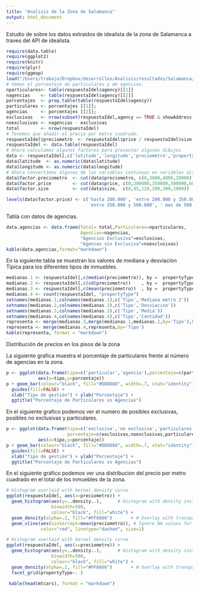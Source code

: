 ```yaml
---
title: "Analisis de la Zona de Salamanca"
output: html_document
---
```


Estudio de sobre los datos extraidos de idealista de la zona de Salamanca a traves del API de idealista.

```r
require(data.table)
require(ggplot2)
require(knitr)
require(plyr)
require(ggmap)
load("/Users/trabajo/Dropbox/desarrollos/Analisis/resultados/Salamanca/Thu-Aug-14-16-47-49-2014/respuestaID.RData")
# Vemos el porcentaje de particulares y de agencias.
nparticulares<- table(respuestaIdel$agency)[[1]]
nagencias    <- table(respuestaIdel$agency)[[2]]
porcentajes  <- prop.table(table(respuestaIdel$agency))
particulares <- porcentajes [[1]];
agencias     <- porcentajes [[2]];
exclusivas   <- nrow(subset(respuestaIdel,agency == TRUE & showAddress == TRUE))
noexclusivas <- nagencias - exclusivas
total        <- nrow(respuestaIdel)
# Tenemos que añadir el precio por metro cuadrado.
respuestaIdel$preciometro  <- respuestaIdel$price / respuestaIdel$size
respuestaIdel <- data.table(respuestaIdel)
# Ahora calculamos algunos factores para presentar algunos dibujos
data <- respuestaIdel[,c('latitude','longitude','preciometro','propertyType','price','size')]
data$latitude  <- as.numeric(data$latitude)
data$longitude <- as.numeric(data$longitude)
# Ahora convertimos algunas de las variables continuas en variables discretas y factores
data$factor.preciometro  <- cut(data$preciometro, c(0,3000,4000,20000))
data$factor.price        <- cut(data$price, c(0,200000,350000,500000,6000000))
data$factor.size         <- cut(data$size,  c(0,45,120,200,300,1000))

levels(data$factor.price) <- c('hasta 200.000', 'entre 200.000 y 350.000',
                               'entre 350.000 y 500.000', ' mas de 500.000')
```
Tabla con datos de agencias.
```r
data.agencias <- data.frame(Total= total,Particulares=nparticulares,
                            Agencias=nagencias, 
                            "Agencias Exclusiva"=exclusivas, 
                            "Agencas sin Exclusiva"=noexclusivas)
kable(data.agencias,format="markdown")
```
En la siguiente tabla se muestran los valores de mediana y desviacion Tipica para los diferentes tipos de inmuebles.
```r
medianas.1 <- respuestaIdel[,c(median(preciometro)), by =  propertyType]
medianas.2 <- respuestaIdel[,c(sd(preciometro))    , by =  propertyType]
medianas.3 <- respuestaIdel[,c(mean(preciometro))  , by =  propertyType]
medianas.4 <- count(respuestaIdel, "propertyType")
setnames(medianas.1,colnames(medianas.1),c('Tipo','Mediana metro 2'))
setnames(medianas.2,colnames(medianas.2),c('Tipo','Desviacion'))
setnames(medianas.3,colnames(medianas.3),c('Tipo','Media'))
setnames(medianas.4,colnames(medianas.4),c('Tipo','Cantidad'))
representa <- merge(medianas.3,merge(medianas.1,medianas.2,by='Tipo'),by='Tipo')
representa <- merge(medianas.4,representa,by='Tipo')
kable(representa, format = "markdown")
```
Distribución de precios en los pisos de la zona

La siguiente grafica muestra el porcentaje de particulares frente al número de agencias en la zona.


```r
p <- ggplot(data.frame(tipo=c('particular','agencia'),porcentaje=c(particulares,agencias)),
            aes(x=tipo,y=porcentaje))
p + geom_bar(colour="black", fill="#DD8888", width=.7, stat="identity") + 
  guides(fill=FALSE) +
  xlab("Tipo de gestión") + ylab("Porcentaje") +
  ggtitle("Porcentaje de Particulares vs Agencias")
```

En el siguiente grafico podemos ver el numero de posibles exclusivas, posibles no exclusivas y particulares.

```r
p <- ggplot(data.frame(tipo=c('exclusiva','no exclusiva','particulares'),
                       porcentaje=c(exclusivas,noexclusivas,particulares)/total),
            aes(x=tipo,y=porcentaje))
p + geom_bar(colour="black", fill="#DD8888", width=.7, stat="identity") + 
  guides(fill=FALSE) +
  xlab("Tipo de gestión") + ylab("Porcentaje") +
  ggtitle("Porcentaje de Particulares vs Agencias")
```
En el siguiente gráfico podemos ver una distribucion del precio por metro cuadrado en el total de los inmuebles de la zona.
```r
# Histogram overlaid with kernel density curve
ggplot(respuestaIdel, aes(x=preciometro)) + 
  geom_histogram(aes(y=..density..),      # Histogram with density instead of count on y-axis
                 binwidth=500,
                 colour="black", fill="white") +
  geom_density(alpha=.2, fill="#FF6666")       + # Overlay with transparent density plot
  geom_vline(aes(xintercept=mean(preciometro)), # Ignore NA values for mean
             color="red", linetype="dashed", size=1)
```

```r
# Histogram overlaid with kernel density curve
ggplot(respuestaIdel, aes(x=preciometro)) + 
  geom_histogram(aes(y=..density..),      # Histogram with density instead of count on y-axis
                 binwidth=500,
                 colour="black", fill="white") +
  geom_density(alpha=.2, fill="#FF6666")       + # Overlay with transparent density plot
  facet_grid(propertyType~. )
```

```r
 kable(head(mtcars), format = "markdown")
```
